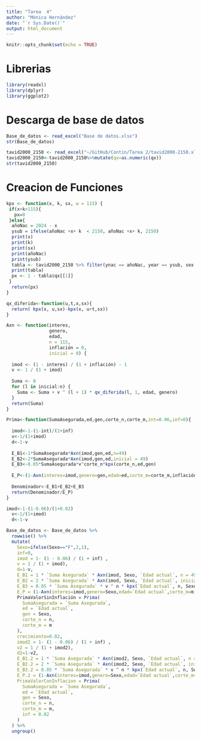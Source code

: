 ```yaml
---
title: "Tarea  4"
author: "Mónica Hernández"
date: "`r Sys.Date()`"
output: html_document
---
```


```r
knitr::opts_chunk$set(echo = TRUE)
```
# Librerias 
```r
library(readxl)
library(dplyr)
library(ggplot2)
```

# Descarga de base de datos

```r
Base_de_datos <- read_excel("Base de datos.xlsx")
str(Base_de_datos)
```

```r
tavid2000_2150 <- read_excel("~/GitHub/Contin/Tarea 2/tavid2000-2150.xls")
tavid2000_2150<-tavid2000_2150%>%mutate(qx=as.numeric(qx))
str(tavid2000_2150)
```

# Creacion de Funciones 

```r
kpx <- function(x, k, sx, w = 115) {
 if(x+k>115){
   px=0
 }else{
  añoNac = 2024 - x
  ysub = ifelse(añoNac +x+ k  < 2150, añoNac +x+ k, 2150)
  print(x)
  print(k)
  print(sx)
  print(añoNac)
  print(ysub)
  tabla <- tavid2000_2150 %>% filter(ynac == añoNac, year == ysub, sex == sx)
  print(tabla)
  px <- 1 - tabla$qx[[1]]
 }
  return(px)
}
```


```r
qx_diferida<-function(u,t,x,sx){
  return( kpx(x, u,sx)-kpx(x, u+t,sx))
}

```

```r
Axn <- function(interes,
                genero,
                edad,
                n = 115,
                inflación = 0,
                inicial = 0) {
  
  imod <- (1 - interes) / (1 + inflación) - 1
  v <- 1 / (1 + imod)
  
  Suma <- 0
  for (l in inicial:n) {
    Suma <- Suma + v ^ (l + 1) * qx_diferida(l, 1, edad, genero)
  }
  return(Suma)
}
```

```r
Prima<-function(SumaAsegurada,ed,gen,corte_n,corte_m,int=0.06,inf=0){
 
  imod<-1-(1-int)/(1+inf)
  v<-1/(1+imod)
  d<-1-v
 
  E_B1<-1*SumaAsegurada*Axn(imod,gen,ed,n=49)
  E_B2<-2*SumaAsegurada*Axn(imod,gen,ed,inicial = 49)
  E_B3<-0.05*SumaAsegurada*v^corte_n*kpx(corte_n,ed,gen)
 
  E_P<-(1-Axn(interes=imod,genero=gen,edad=ed,corte_m=corte_m,inflación = inf))/d
 
  Denominador<-E_B1+E_B2+E_B3
  return(Denominador/E_P)
}
```

```r
imod<-1-(1-0.06)/(1+0.02)
  v<-1/(1+imod)
  d<-1-v

Base_de_datos <- Base_de_datos %>%
  rowwise() %>%
  mutate(
    Sexo=ifelse(Sexo=="F",2,1),
    inf=0,
    imod = 1- (1 - 0.06) / (1 + inf) ,
    v = 1 / (1 + imod),
    d=1-v,
    E_B1 = 1 * `Suma Asegurada` * Axn(imod, Sexo, `Edad actual`, n = 49),
    E_B2 = 2 * `Suma Asegurada` * Axn(imod, Sexo, `Edad actual`, inicial = 49),
    E_B3 = 0.05 * `Suma Asegurada` * v ^ n * kpx(`Edad actual`, n, Sexo),
    E_P = (1-Axn(interes=imod,genero=Sexo,edad=`Edad actual`,corte_m=m,inflación = inf))/d,
    PrimaValorSinInflación = Prima(
      SumaAsegurada = `Suma Asegurada`,
      ed = `Edad actual`,
      gen = Sexo,
      corte_n = n,
      corte_m = m
    ),
    crecimiento=0.02,
    imod2 = 1- (1 - 0.06) / (1 + inf) ,
    v2 = 1 / (1 + imod2),
    d2=1-v2,
    E_B1.2 = 1 * `Suma Asegurada` * Axn(imod2, Sexo, `Edad actual`, n = 49),
    E_B2.2 = 2 * `Suma Asegurada` * Axn(imod2, Sexo, `Edad actual`, inicial = 49),
    E_B3.2 = 0.05 * `Suma Asegurada` * v ^ n * kpx(`Edad actual`, n, Sexo),
    E_P.2 = (1-Axn(interes=imod,genero=Sexo,edad=`Edad actual`,corte_m=m,inflación = inf.2))/d.2,
    PrimaValorConInflacion = Prima(
      SumaAsegurada = `Suma Asegurada`,
      ed = `Edad actual`,
      gen = Sexo,
      corte_n = n,
      corte_m = m,
      inf = 0.02
    )
  ) %>%
  ungroup()
```
